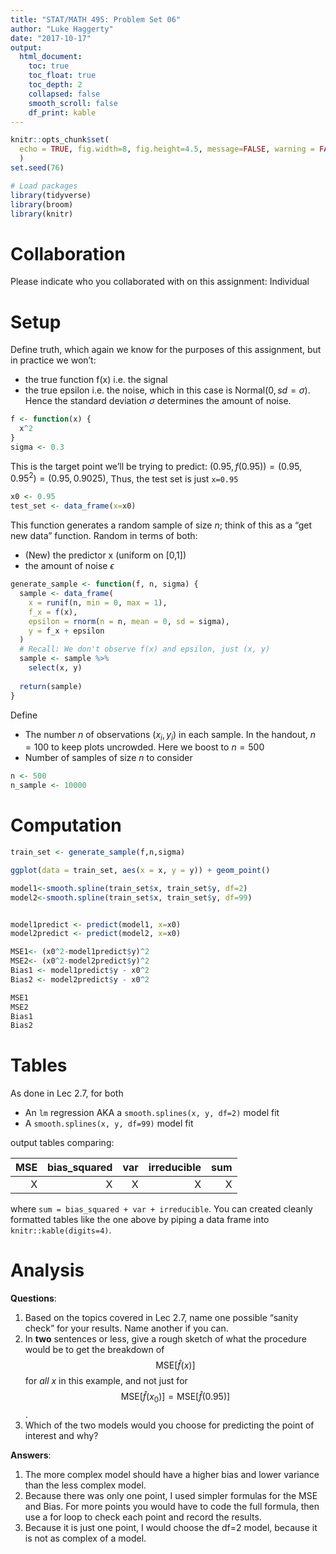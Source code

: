 ```yaml
---
title: "STAT/MATH 495: Problem Set 06"
author: "Luke Haggerty"
date: "2017-10-17"
output:
  html_document:
    toc: true
    toc_float: true
    toc_depth: 2
    collapsed: false
    smooth_scroll: false
    df_print: kable
---
```


```r
knitr::opts_chunk$set(
  echo = TRUE, fig.width=8, fig.height=4.5, message=FALSE, warning = FALSE
  )
set.seed(76)

# Load packages
library(tidyverse)
library(broom)
library(knitr)
```





# Collaboration

Please indicate who you collaborated with on this assignment: Individual





# Setup

Define truth, which again we know for the purposes of this assignment, but in
practice we won't:

* the true function f(x) i.e. the signal
* the true epsilon i.e. the noise, which in this case is Normal$(0, sd=\sigma)$.
Hence the standard deviation $\sigma$ determines the amount of noise.

```r
f <- function(x) {
  x^2
}
sigma <- 0.3
```

This is the target point we'll be trying to predict: $(0.95, f(0.95)) = (0.95, 0.95^2) = (0.95, 0.9025)$, Thus, the test set is just `x=0.95`

```r
x0 <- 0.95
test_set <- data_frame(x=x0)
```

This function generates a random sample of size $n$; think of this as a "get new
data" function. Random in terms of both:

* (New) the predictor x (uniform on [0,1])
* the amount of noise $\epsilon$

```r
generate_sample <- function(f, n, sigma) {
  sample <- data_frame(
    x = runif(n, min = 0, max = 1),
    f_x = f(x),
    epsilon = rnorm(n = n, mean = 0, sd = sigma),
    y = f_x + epsilon
  )
  # Recall: We don't observe f(x) and epsilon, just (x, y)
  sample <- sample %>% 
    select(x, y)
  
  return(sample)
}
```

Define

* The number $n$ of observations $(x_i, y_i)$ in each sample. In the handout,
$n=100$ to keep plots uncrowded. Here we boost to $n=500$
* Number of samples of size $n$ to consider

```r
n <- 500
n_sample <- 10000
```


# Computation

```r
train_set <- generate_sample(f,n,sigma)

ggplot(data = train_set, aes(x = x, y = y)) + geom_point()

model1<-smooth.spline(train_set$x, train_set$y, df=2)
model2<-smooth.spline(train_set$x, train_set$y, df=99)


model1predict <- predict(model1, x=x0)
model2predict <- predict(model2, x=x0)

MSE1<- (x0^2-model1predict$y)^2
MSE2<- (x0^2-model2predict$y)^2
Bias1 <- model1predict$y - x0^2
Bias2 <- model2predict$y - x0^2

MSE1
MSE2
Bias1
Bias2

```


# Tables

As done in Lec 2.7, for both

* An `lm` regression AKA a `smooth.splines(x, y, df=2)` model fit 
* A `smooth.splines(x, y, df=99)` model fit 

output tables comparing:

|  MSE| bias_squared|   var| irreducible|   sum|
|----:|------------:|-----:|-----------:|-----:|
|     X|           X  |     X |      X |         X |

where `sum = bias_squared + var + irreducible`. You can created cleanly formatted tables like the one above by piping a data frame into `knitr::kable(digits=4)`.




# Analysis

**Questions**:

1. Based on the topics covered in Lec 2.7, name one possible "sanity check" for your results. Name another if you can.
1. In **two** sentences or less, give a rough sketch of what the procedure would
be to get the breakdown of $$\mbox{MSE}\left[\widehat{f}(x)\right]$$ for *all*
$x$ in this example, and not just for $$\mbox{MSE}\left[\widehat{f}(x_0)\right]
= \mbox{MSE}\left[\widehat{f}(0.95)\right]$$.
1. Which of the two models would you choose for predicting the point of interest and why?

**Answers**:

1. The more complex model should have a higher bias and lower variance than the less complex model.
1. Because there was only one point, I used simpler formulas for the MSE and Bias. For more points you would have to code the full formula, then use a for loop to check each point and record the results.
1. Because it is just one point, I would choose the df=2 model, because it is not as complex of a model.
